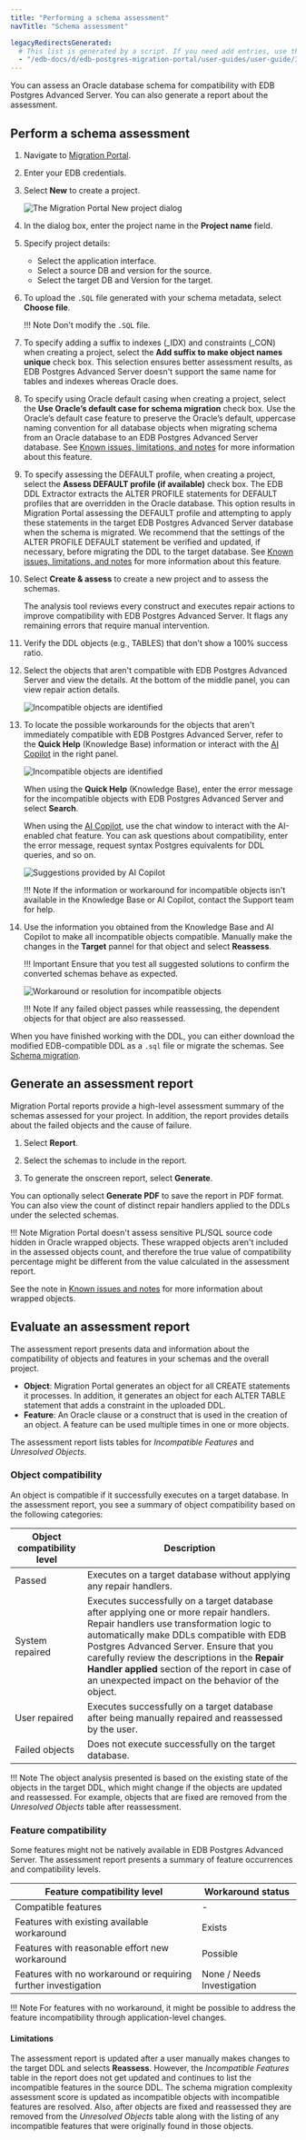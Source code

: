 ```yaml
---
title: "Performing a schema assessment"
navTitle: "Schema assessment"

legacyRedirectsGenerated:
  # This list is generated by a script. If you need add entries, use the `legacyRedirects` key.
  - "/edb-docs/d/edb-postgres-migration-portal/user-guides/user-guide/3.0.1/mp_schema_assessment.html"
---
```


<div id="mp_schema_assessment" class="registered_link"></div>

You can assess an Oracle database schema for compatibility with EDB Postgres Advanced Server. You can also generate a report about the assessment.

## Perform a schema assessment

1.  Navigate to [Migration Portal](https://migration.enterprisedb.com).

1.  Enter your EDB credentials.

1.  Select **New** to create a project.

    ![The Migration Portal New project dialog](../images/mp_schema_assessment_new_project_updated.png)

1.  In the dialog box, enter the project name in the **Project name** field.

1.  Specify project details:

    -   Select the application interface.
    -   Select a source DB and version for the source.
    -   Select the target DB and Version for the target.

1.  To upload the `.SQL` file generated with your schema metadata, select **Choose file**.

    !!! Note
        Don't modify the `.SQL` file.

1.  To specify adding a suffix to indexes (_IDX) and constraints (_CON) when creating a project, select the **Add suffix to make object names unique** check box. This selection ensures better assessment results, as EDB Postgres Advanced Server doesn't support the same name for tables and indexes whereas Oracle does.

1.  To specify using Oracle default casing when creating a project, select the **Use Oracle’s default case for schema migration** check box. Use the Oracle’s default case feature to preserve the Oracle’s default, uppercase naming convention for all database objects when migrating schema from an Oracle database to an EDB Postgres Advanced Server database.  See [Known issues, limitations, and notes](../known_issues_notes) for more information about this feature.

1.  To specify assessing the DEFAULT profile, when creating a project, select the **Assess DEFAULT profile (if available)** check box. The EDB DDL Extractor extracts the ALTER PROFILE statements for DEFAULT profiles that are overridden in the Oracle database. This option results in Migration Portal assessing the DEFAULT profile and attempting to apply these statements in the target EDB Postgres Advanced Server database when the schema is migrated. We recommend that the settings of the ALTER PROFILE DEFAULT statement be verified and updated, if necessary, before migrating the DDL to the target database. See [Known issues, limitations, and notes](../known_issues_notes) for more information about this feature.

1.  Select **Create & assess** to create a new project and to assess the schemas.

    The analysis tool reviews every construct and executes repair actions to improve compatibility with EDB Postgres Advanced Server. It flags any remaining errors that require manual intervention.

1.  Verify the DDL objects (e.g., TABLES) that don't show a 100% success ratio.

1.  Select the objects that aren't compatible with EDB Postgres Advanced Server and view the details. At the bottom of the middle panel, you can view repair action details.

    ![Incompatible objects are identified](../images/mp_schema_assessment_incompatible.png)

1.  To locate the possible workarounds for the objects that aren't immediately compatible with EDB Postgres Advanced Server, refer to the **Quick Help** (Knowledge Base) information or interact with the [AI Copilot](/migration_portal/latest/03_mp_using_portal/mp_ai_copilot/) in the right panel.

    ![Incompatible objects are identified](../images/mp_schema_assessment_errors.png)

    When using the **Quick Help** (Knowledge Base), enter the error message for the incompatible objects with EDB Postgres Advanced Server and select **Search**.

    When using the [AI Copilot](/migration_portal/latest/03_mp_using_portal/mp_ai_copilot/), use the chat window to interact with the AI-enabled chat feature. You can ask questions about compatibility, enter the error message, request syntax Postgres equivalents for DDL queries, and so on.

    ![Suggestions provided by AI Copilot](../images/mp_schema_assessment_copilot.png)

    !!! Note
        If the information or workaround for incompatible objects isn't available in the Knowledge Base or AI Copilot, contact the Support team for help.

1.  Use the information you obtained from the Knowledge Base and AI Copilot to make all incompatible objects compatible.
    Manually make the changes in the **Target** pannel for that object and select **Reassess**.

    !!! Important
        Ensure that you test all suggested solutions to confirm the converted schemas behave as expected.

    ![Workaround or resolution for incompatible objects](../images/mp_schema_assessment_workaround.png)

    !!! Note
        If any failed object passes while reassessing, the dependent objects for that object are also reassessed.
    

When you have finished working with the DDL, you can either download the modified EDB-compatible DDL as a `.sql` file or migrate the schemas. See [Schema migration](03_mp_schema_migration/#mp_schema_migration).

<div id="mp_report" class="registered_link"></div>

## Generate an assessment report

Migration Portal reports provide a high-level assessment summary of the schemas assessed for your project. In addition, the report provides details about the failed objects and the cause of failure.

1.  Select **Report**.

2.  Select the schemas to include in the report.

3.  To generate the onscreen report, select **Generate**.

You can optionally select **Generate PDF** to save the report in PDF format. You can also view the count of distinct repair handlers applied to the DDLs under the selected schemas.

!!! Note
    Migration Portal doesn't assess sensitive PL/SQL source code hidden in Oracle wrapped objects. These wrapped objects aren't included in the assessed objects count, and therefore the true value of compatibility percentage might be different from the value calculated in the assessment report.  
    
See the note in [Known issues and notes](/migration_portal/latest/known_issues_notes/#wrapped-objects) for more information about wrapped objects.

## Evaluate an assessment report

The assessment report presents data and information about the compatibility of objects and features in your schemas and the overall project. 

- **Object**: Migration Portal generates an object for all CREATE statements it processes. In addition, it generates an object for each ALTER TABLE statement that adds a constraint in the uploaded DDL.
- **Feature**: An Oracle clause or a construct that is used in the creation of an object. A feature can be used multiple times in one or more objects.

The assessment report lists tables for *Incompatible Features* and *Unresolved Objects*. 

### Object compatibility

An object is compatible if it successfully executes on a target database. In the assessment report, you see a summary of object compatibility based on the following categories:

| Object compatibility level | Description                                                                                                                                                                                                                                                                                                                                                                       |
|----------------------------|-----------------------------------------------------------------------------------------------------------------------------------------------------------------------------------------------------------------------------------------------------------------------------------------------------------------------------------------------------------------------------------|
| Passed                     | Executes on a target database without applying any repair handlers.                                                                                                                                                                                                                                                                                                        |
| System repaired            | Executes successfully on a target database after applying one or more repair handlers.  Repair handlers use transformation logic to automatically make DDLs compatible with EDB Postgres Advanced Server. Ensure that you carefully review the descriptions in the **Repair Handler applied** section of the report in case of an unexpected impact on the behavior of the object. |
| User repaired              | Executes successfully on a target database after being manually repaired and reassessed by the user.                                                                                                                                                                                                                                                                                                       |
| Failed objects             | Does not execute successfully on the target database.                                                                                                                                                                                                                                                                                                                          |

!!! Note
    The object analysis presented is based on the existing state of the objects in the target DDL, which might change if the objects are updated and reassessed. For example, objects that are fixed are removed from the *Unresolved Objects* table after reassessment.

### Feature compatibility

Some features might not be natively available in EDB Postgres Advanced Server. The assessment report presents a summary of feature occurrences and compatibility levels.

| Feature compatibility level                                    | Workaround status                                                                                                                                               |
|----------------------------------------------------------------|-----------------------------------------------------------------------------------------------------------------------------------------------------------------|
| Compatible features                                            | -                                                                                                                                                               |
| Features with existing available workaround                    | Exists                                                                                                                                                          |
| Features with reasonable effort new workaround                 | Possible                                                                                                                                                        |
| Features with no workaround or requiring further investigation | None / Needs Investigation |

!!! Note
    For features with no workaround, it might be possible to address the feature incompatibility through application-level changes.
 
#### Limitations 

The assessment report is updated after a user manually makes changes to the target DDL and selects **Reassess**. However, the *Incompatible Features* table in the report does not get updated and continues to list the incompatible features in the source DDL.  The schema migration complexity assessment score is updated as incompatible objects with incompatible features are resolved.  Also, after objects are fixed and reassessed they are removed from the *Unresolved Objects* table along with the listing of any incompatible features that were originally found in those objects.
